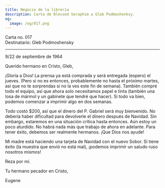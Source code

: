 ```yaml
---
title: Negocio de la librería
description: Carta de Blessed Seraphim a Gleb Podmoshenksy.
og:
  image: /og/017.png
---
```


<div style={{textAlign:'right', fontFamily:'monospace'}}>Carta no. 017</div>
<div style={{textAlign:'left', fontFamily:'monospace'}}>Destinatario: Gleb Podmoshensky</div>

---

9/22 de septiembre de 1964

Querido hermano en Cristo, Gleb,

¡Gloria a Dios! La prensa ya está comprada y será entregada (espero) el jueves. (Pero si no es entonces, probablemente no hasta el próximo martes, así que no te sorprendas si no la ves este fin de semana). También compré todo el equipo, así que ahora solo necesitamos papel e tinta (también una losa de mármol y un gabinete que tendré que hacer). Si todo va bien, podemos comenzar a imprimir algo en dos semanas.

Todo costó $200, así que el dinero del P. Gabriel será muy bienvenido. No debería haber dificultad para devolverle el dinero después de Navidad. Sin embargo, estaremos en una situación crítica hasta entonces. Aún estoy un poco aturdido. No habrá nada más que trabajo de ahora en adelante. Para tener éxito, debemos ser realmente hermanos. ¡Que Dios nos ayude!

Mi madre está haciendo una tarjeta de Navidad con el nuevo Sobor. Si tiene éxito (la muestra que envió no está mal), ¡podemos imprimir un saludo ruso nosotros mismos!

Reza por mí.

Tu hermano pecador en Cristo,

Eugene
